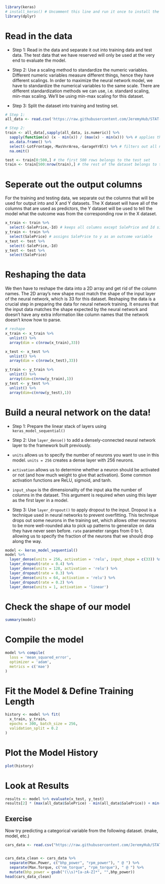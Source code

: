 ```r
library(keras)
# install_keras() # Uncomment this line and run it once to install the newest version of keras on your computer, then comment out this line again
library(dplyr)
```

# Read in the data

- Step 1: Read in the data and separate it out into training data and test data. The test data that we have reserved will only be used at the very end to evaluate the model.

- Step 2: Use a scaling method to standardize the numeric variables. Different numeric variables measure different things, hence they have different scalings. In order to maximize the neural network model, we have to standardize the numerical variables to the same scale. There are different standardization methods we can use, i.e. standard scaling, min-max scaling. We'll be using min-max scaling for this dataset.

- Step 3: Split the dataset into training and testing set. 

```r
# Step 1:
all_data <- read.csv('https://raw.githubusercontent.com/JeremyHub/STAT-456-Final/main/Jeremy/train.csv')

# Step 2: 
train <- all_data[,sapply(all_data, is.numeric)] %>%
  sapply(function(x) (x - min(x)) / (max(x) - min(x))) %>% # applies the function to perform min-max scaling
  as.data.frame() %>%
  select(-LotFrontage,-MasVnrArea,-GarageYrBlt) %>% # filters out all non-numeric columns as the model doesn't know how to handle strings
  na.omit()

test <- train[0:500,] # the first 500 rows belongs to the test set
train <- train[500:nrow(train),] # the rest of the dataset belongs to the training set
```

# Seperate out the output columns

For the training and testing data, we separate out the columns that will be used for output into and X and Y datasets. The X dataset will have all of the columns that are used as predictors, the Y dataset will be used to tell the model what the outcome was from the corresponding row in the X dataset.

```r
x_train <- train %>%
  select(-SalePrice,-Id) # keeps all columns except SalePrice and Id since they're not predictors
y_train <- train %>%
  select(SalePrice) # assigns SalePrice to y as an outcome variable
x_test <- test %>%
  select(-SalePrice,-Id)
y_test <- test %>%
  select(SalePrice)
```


# Reshaping the data

We then have to reshape the data into a 2D array and get rid of the column names. The 2D array's new shape must match the shape of the input layer of the neural network, which is 33 for this dataset. Reshaping the data is a crucial step in preparing the data for neural network training. It ensures that the input data matches the shape expected by the neural network and doesn't have any extra information like column names that the network doesn't know how to parse.


```r
# reshape
x_train <- x_train %>%
  unlist() %>%
  array(dim = c(nrow(x_train),33))

x_test <- x_test %>%
  unlist() %>%
  array(dim = c(nrow(x_test),33))
```

```r
y_train <- y_train %>%
  unlist() %>%
  array(dim=c(nrow(y_train),1))
y_test <- y_test %>%
  unlist() %>%
  array(dim=c(nrow(y_test),1))
```

# Build a neural network on the data!

- Step 1: Prepare the linear stack of layers using `keras_model_sequential()`

- Step 2: Use `layer_dense()` to add a densely-connected neural network layer to the framework built previously. 

+ `units` allows us to specify the number of neurons you want to use in this model. `units = 256` creates a dense layer with 256 neurons. 

+ `activation` allows us to determine whether a neuron should be activated or not (and how much weight to give that activation). Some common activation functions are ReLU, sigmoid, and tanh. 

+ `input_shape` is the dimensionality of the input aka the number of columns in the dataset. This argument is required when using this layer as the first layer in a model.

- Step 3: Use `layer_dropout()` to apply dropout to the input. Dropout is a technique used in neural networks to prevent overfitting. This technique drops out some neurons in the training set, which allows other neurons to be more well-rounded aka to pick up patterns to generalize on data they have never seen before. `rate` parameter ranges from 0 to 1, allowing us to specify the fraction of the neurons that we should drop along the way.


```r
model <- keras_model_sequential() 
model %>% 
  layer_dense(units = 256, activation = 'relu', input_shape = c(33)) %>% 
  layer_dropout(rate = 0.4) %>% 
  layer_dense(units = 128, activation = 'relu') %>%
  layer_dropout(rate = 0.3) %>%
  layer_dense(units = 64, activation = 'relu') %>%
  layer_dropout(rate = 0.2) %>%
  layer_dense(units = 1, activation = 'linear')
```

# Check the shape of our model

```r
summary(model)
```

# Compile the model

```r
model %>% compile(
  loss = 'mean_squared_error',
  optimizer = 'adam',
  metrics = c('mae')
)
```

# Fit the Model & Define Training Length

```r
history <- model %>% fit(
  x_train, y_train, 
  epochs = 300, batch_size = 256, 
  validation_split = 0.2
)
```

# Plot the Model History

```r
plot(history)
```

# Look at Results

```r
results <- model %>% evaluate(x_test, y_test)
results[2] * (max(all_data$SalePrice) - min(all_data$SalePrice)) + min(all_data$SalePrice)
```


## Exercise

Now try predicting a categorical variable from the following dataset. (make, model, etc.)

```r
cars_data <- read.csv("https://raw.githubusercontent.com/JeremyHub/STAT-456-Final/main/Jeremy/car%20details%20v4.csv")


cars_data_clean <- cars_data %>%
  separate(Max.Power, c("bhp_power", "rpm_power"), " @ ") %>%
  separate(Max.Torque, c("nm_torque", "rpm_torque"), " @ ") %>%
  mutate(bhp_power = gsub("(\\s)*[a-zA-Z]*", "",bhp_power))
head(cars_data_clean)
```

